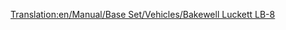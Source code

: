 [[Translation:en/Manual/Base Set/Vehicles/Bakewell Luckett LB-8]]

{{es/Aeronaves|Nombre=Bakewell Luckett LB-8
|Imagen=[[File:en/McDonnellDouglasDC-8.png|Bakewell Luckett LB-8]]
|Precio=73.828 € (36.914 £)
|Velocidad=947 km/h (592 mph)
|Coste-anual=13.500 € (6,750 £)
|Diseño=1958
|Duración=23
|Capacidad=200 pasajeros y 30 sacos de correo
|
|Descripción=El Bakewell Luckett LB-8 es el primer avión con motor a reacción,tiene una capacidad enorme, pero lo más probable es que se estrellara en los aeropuertos pequeños y el coste inicial es alto.
|Vida-real=Mcdonnell Douglas DC-8
}}